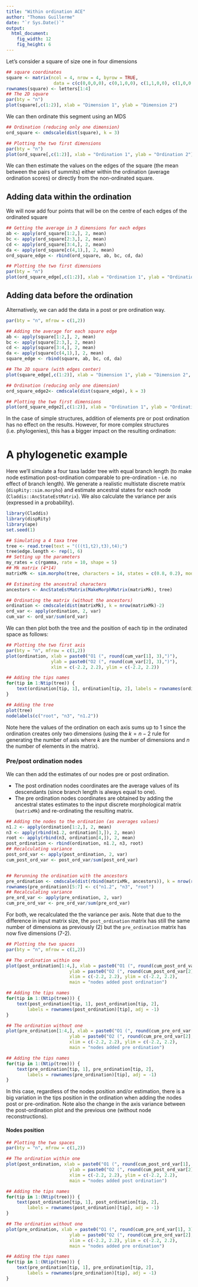 ```yaml
---
title: "Within ordination ACE"
author: "Thomas Guillerme"
date: "`r Sys.Date()`"
output:
  html_document:
    fig_width: 12
    fig_height: 6
---
```


Let's consider a square of size one in four dimensions

```r
## square coordinates
square <- matrix(ncol = 4, nrow = 4, byrow = TRUE,
                  data = c(c(0,0,0,0), c(0,1,0,0), c(1,1,0,0), c(1,0,0,0)))
rownames(square) <- letters[1:4]
## The 2D square
par(bty = "n")
plot(square[,c(1:2)], xlab = "Dimension 1", ylab = "Dimension 2")
```

We can then ordinate this segment using an MDS

```r
## Ordination (reducing only one dimension)
ord_square <- cmdscale(dist(square), k = 3)

## Plotting the two first dimensions
par(bty = "n")
plot(ord_square[,c(1:2)], xlab = "Ordination 1", ylab = "Ordination 2")
```

We can then estimate the values on the edges of the square (the mean between the pairs of summits) either within the ordination (average ordination scores) or directly from the non-ordinated square.

## Adding data within the ordination

We will now add four points that will be on the centre of each edges of the ordinated square

```r
## Getting the average in 3 dimensions for each edges
ab <- apply(ord_square[1:2,], 2, mean) 
bc <- apply(ord_square[2:3,], 2, mean) 
cd <- apply(ord_square[3:4,], 2, mean) 
da <- apply(ord_square[c(4,1),], 2, mean) 
ord_square_edge <- rbind(ord_square, ab, bc, cd, da)

## Plotting the two first dimensions
par(bty = "n")
plot(ord_square_edge[,c(1:2)], xlab = "Ordination 1", ylab = "Ordination 2")
```

## Adding data before the ordination

Alternatively, we can add the data in a post or pre ordination way.

```r
par(bty = "n", mfrow = c(1,2))

## Adding the average for each square edge
ab <- apply(square[1:2,], 2, mean) 
bc <- apply(square[2:3,], 2, mean) 
cd <- apply(square[3:4,], 2, mean) 
da <- apply(square[c(4,1),], 2, mean) 
square_edge <- rbind(square, ab, bc, cd, da)

## The 2D square (with edges center)
plot(square_edge[,c(1:2)], xlab = "Dimension 1", ylab = "Dimension 2", main = "post ordination addition")

## Ordination (reducing only one dimension)
ord_square_edge2<- cmdscale(dist(square_edge), k = 3)

## Plotting the two first dimensions
plot(ord_square_edge2[,c(1:2)], xlab = "Ordination 1", ylab = "Ordination 2", main = "pre ordination addition")
```

In the case of simple structures, addition of elements pre or post ordination has no effect on the results.
However, for more complex structures (i.e. phylogenies), this has a bigger impact on the resulting ordination:



# A phylogenetic example

Here we'll simulate a four taxa ladder tree with equal branch length (to make node estimation post-ordination comparable to pre-ordination - i.e. no effect of branch length).
We generate a realistic multistate discrete matrix (`dispRity::sim.morpho`) and estimate ancestral states for each node (`Claddis::AncStateEstMatrix`).
We also calculate the variance per axis (expressed in a probability).

```r
library(Claddis)
library(dispRity)
library(ape)
set.seed(1)

## Simulating a 4 taxa tree
tree <- read.tree(text = "(((t1,t2),t3),t4);")
tree$edge.length <- rep(1, 6)
## Setting up the parameters
my_rates = c(rgamma, rate = 10, shape = 5)
## Mk matrix (4*14)
matrixMk <- sim.morpho(tree, characters = 14, states = c(0.8, 0.2), model = "ER", rates = my_rates, invariant = FALSE) 

## Estimating the ancestral characters
ancestors <- AncStateEstMatrix(MakeMorphMatrix(matrixMk), tree)

## Ordinating the matrix (without the ancestors)
ordination <- cmdscale(dist(matrixMk), k = nrow(matrixMk)-2)
ord_var <- apply(ordination, 2, var)
cum_var <- ord_var/sum(ord_var)
```

We can then plot both the tree and the position of each tip in the ordinated space as follows:

```r
## Plotting the two first axis
par(bty = "n", mfrow = c(1,2))
plot(ordination, xlab = paste0("O1 (", round(cum_var[1], 3),")"),
                 ylab = paste0("O2 (", round(cum_var[2], 3),")"),
                 xlim = c(-2.2, 2.2), ylim = c(-2.2, 2.2))

## Adding the tips names
for(tip in 1:Ntip(tree)) {
    text(ordination[tip, 1], ordination[tip, 2], labels = rownames(ordination)[tip], adj = -1)
}

## Adding the tree
plot(tree)
nodelabels(c("root", "n3", "n1.2"))
```

Note here the values of the ordination on each axis sums up to 1 since the ordination creates only two dimensions (using the $k = n-2$ rule for generating the number of axis where $k$ are the number of dimensions and $n$ the number of elements in the matrix).


### Pre/post ordination nodes

We can then add the estimates of our nodes pre or post ordination.

 * The post ordination nodes coordinates are the average values of its descendants (since branch length is always equal to one).
 * The pre ordination nodes coordinates are obtained by adding the ancestral states estimates to the input discrete morphological matrix (`matrixMk`) and re-ordinating the resulting matrix.


```r
## Adding the nodes to the ordination (as averages values)
n1.2 <- apply(ordination[1:2,], 2, mean) 
n3 <- apply(rbind(n1.2, ordination[3,]), 2, mean) 
root <- apply(rbind(n3, ordination[4,]), 2, mean) 
post_ordination <- rbind(ordination, n1.2, n3, root)
## Recalculating variance
post_ord_var <- apply(post_ordination, 2, var)
cum_post_ord_var <- post_ord_var/sum(post_ord_var)


## Rerunning the ordination with the ancestors
pre_ordination <- cmdscale(dist(rbind(matrixMk, ancestors)), k = nrow(rbind(matrixMk, ancestors))-2)
rownames(pre_ordination)[5:7] <- c("n1.2", "n3", "root")
## Recalculating variance
pre_ord_var <- apply(pre_ordination, 2, var)
cum_pre_ord_var <- pre_ord_var/sum(pre_ord_var)
```

For both, we recalculated the the variance per axis.
Note that due to the difference in input matrix size, the `post_ordination` matrix has still the same number of dimensions as previously (2) but the `pre_ordination` matrix has now five dimensions (7-2). 

```r
## Plotting the two spaces
par(bty = "n", mfrow = c(1,2))

## The ordination within one
plot(post_ordination[1:4,], xlab = paste0("O1 (", round(cum_post_ord_var[1], 3),")"),
                        ylab = paste0("O2 (", round(cum_post_ord_var[2], 3),")"),
                        xlim = c(-2.2, 2.2), ylim = c(-2.2, 2.2),
                        main = "nodes added post ordination")

## Adding the tips names
for(tip in 1:(Ntip(tree))) {
    text(post_ordination[tip, 1], post_ordination[tip, 2],
        labels = rownames(post_ordination)[tip], adj = -1)
}

## The ordination without one
plot(pre_ordination[1:4,], xlab = paste0("O1 (", round(cum_pre_ord_var[1], 3),")"),
                        ylab = paste0("O2 (", round(cum_pre_ord_var[2], 3),")"),
                        xlim = c(-2.2, 2.2), ylim = c(-2.2, 2.2),
                        main = "nodes added pre ordination")

## Adding the tips names
for(tip in 1:(Ntip(tree))) {
    text(pre_ordination[tip, 1], pre_ordination[tip, 2],
        labels = rownames(pre_ordination)[tip], adj = -1)
}
```

In this case, regardless of the nodes position and/or estimation, there is a big variation in the tips position in the ordination when adding the nodes post or pre-ordination.
Note also the change in the axis variance between the post-ordination plot and the previous one (without node reconstructions).



#### Nodes position


```r
## Plotting the two spaces
par(bty = "n", mfrow = c(1,2))

## The ordination within one
plot(post_ordination, xlab = paste0("O1 (", round(cum_post_ord_var[1], 3),")"),
                        ylab = paste0("O2 (", round(cum_post_ord_var[2], 3),")"),
                        xlim = c(-2.2, 2.2), ylim = c(-2.2, 2.2),
                        main = "nodes added post ordination")

## Adding the tips names
for(tip in 1:(Ntip(tree))) {
    text(post_ordination[tip, 1], post_ordination[tip, 2],
        labels = rownames(post_ordination)[tip], adj = -1)
}

## The ordination without one
plot(pre_ordination, xlab = paste0("O1 (", round(cum_pre_ord_var[1], 3),")"),
                        ylab = paste0("O2 (", round(cum_pre_ord_var[2], 3),")"),
                        xlim = c(-2.2, 2.2), ylim = c(-2.2, 2.2),
                        main = "nodes added pre ordination")

## Adding the tips names
for(tip in 1:(Ntip(tree))) {
    text(pre_ordination[tip, 1], pre_ordination[tip, 2],
        labels = rownames(pre_ordination)[tip], adj = -1)
}
```